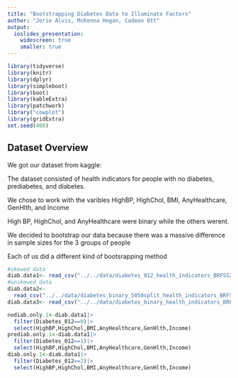 ```yaml
---
title: "Bootstrapping Diabetes Data to Illuminate Factors"
author: "Jorie Alvis, McKenna Hogan, Cadeon Ott"
output:
  ioslides_presentation:
    widescreen: true
    smaller: true
---
```


```r
library(tidyverse)
library(knitr)
library(dplyr)
library(simpleboot)
library(boot) 
library(kableExtra)
library(patchwork)
library("cowplot")
library(gridExtra)
set.seed(400)
```

## Dataset Overview {.columns-2 .smaller}

We got our dataset from kaggle:

The dataset consisted of health indicators for people with no diabetes, prediabetes, and diabetes.

We chose to work with the varibles HighBP, HighChol, BMI, AnyHealthcare, GenHlth, and Income

High BP, HighChol, and AnyHealthcare were binary while the others werent.

We decided to bootstrap our data because there was a massive difference in sample sizes for the 3 groups of people

Each of us did a different kind of bootsrapping method

```r
#skewed data
diab.data1<- read_csv("../../data/diabetes_012_health_indicators_BRFSS2015.csv")
#unskewed data
diab.data2<- 
  read_csv("../../data/diabetes_binary_5050split_health_indicators_BRFSS2015.csv")
diab.data3<- read_csv("../../data/diabetes_binary_health_indicators_BRFSS2015.csv")

nodiab.only.1<-diab.data1|>
  filter(Diabetes_012==0)|>
  select(HighBP,HighChol,BMI,AnyHealthcare,GenHlth,Income)
prediab.only.1<-diab.data1|>
  filter(Diabetes_012==1)|>
  select(HighBP,HighChol,BMI,AnyHealthcare,GenHlth,Income)
diab.only.1<-diab.data1|>
  filter(Diabetes_012==2)|>
  select(HighBP,HighChol,BMI,AnyHealthcare,GenHlth,Income)
```

<div style="float: right">
```r
ggplot(data=diab.data1)+
  geom_bar(aes(x=Diabetes_012), fill="blue")+
  labs(x="indicator",title="Diabetes Data")
```



```r
#skewed data
diab.data1<- read_csv("../../data/diabetes_012_health_indicators_BRFSS2015.csv")
#unskewed data
diab.data2<- 
  read_csv("../../data/diabetes_binary_5050split_health_indicators_BRFSS2015.csv")
diab.data3<- read_csv("../../data/diabetes_binary_health_indicators_BRFSS2015.csv")

nodiab.only.1<-diab.data1|>
  filter(Diabetes_012==0)|>
  select(HighBP,HighChol,BMI,AnyHealthcare,GenHlth,Income)
prediab.only.1<-diab.data1|>
  filter(Diabetes_012==1)|>
  select(HighBP,HighChol,BMI,AnyHealthcare,GenHlth,Income)
diab.only.1<-diab.data1|>
  filter(Diabetes_012==2)|>
  select(HighBP,HighChol,BMI,AnyHealthcare,GenHlth,Income)
```

```r

HighBP0<-nodiab.only.1$HighBP
HighBP1<-prediab.only.1$HighBP
HighBP2<-diab.only.1$HighBP

HighChol0<-nodiab.only.1$HighChol
HighChol1<-prediab.only.1$HighChol
HighChol2<-diab.only.1$HighChol

BMI0<-nodiab.only.1$BMI
BMI1<-prediab.only.1$BMI
BMI2<-diab.only.1$BMI

AnyHealthcare0<-nodiab.only.1$AnyHealthcare
AnyHealthcare1<-prediab.only.1$AnyHealthcare
AnyHealthcare2<-diab.only.1$AnyHealthcare

GenHlth0<-nodiab.only.1$GenHlth
GenHlth1<-prediab.only.1$GenHlth
GenHlth2<-diab.only.1$GenHlth

Income0<-nodiab.only.1$Income
Income1<-prediab.only.1$Income
Income2<-diab.only.1$Income

```

```r
diff.means<-function(data0,data1,data2,R){
  
  
  no_pre<- two.boot(data0, data1, "mean", R = R)
  pre_diab<- two.boot(data1, data2, "mean", R = R)
  diab_no<- two.boot(data2, data0, "mean", R = R)
  
  se.no_pre<-sd(no_pre$t)
  se.pre_diab<-sd(pre_diab$t)
  se.diab_no<-sd(diab_no$t)
  
  bias.no_pre<-rep(NA,R)
  bias.pre_diab<-rep(NA,R)
  bias.diab_no<-rep(NA,R)
  for (i in 1:R){
    bias.no_pre[i]<-no_pre$t[i]-no_pre$t0
    bias.pre_diab[i]<-pre_diab$t[i]-pre_diab$t0
    bias.diab_no[i]<-diab_no$t[i]-diab_no$t0
  }
  bias.no_pre<-mean(bias.no_pre)
  bias.pre_diab<-mean(bias.pre_diab)
  bias.diab_no<-mean(bias.diab_no)
  
  boot.no_pre<-boot.ci(no_pre,type=c("perc","basic"))
  boot.pre_diab<-boot.ci(pre_diab,type=c("perc","basic"))
  boot.diab_no<-boot.ci(diab_no,type=c("perc","basic"))
  
  plot.no_pre<-ggplot() +
    geom_histogram(aes(no_pre$t), fill="darkgoldenrod1") +
    geom_segment(aes(y=25,yend=25,x=boot.no_pre$percent[4],
                     xend=boot.no_pre$percent[5], col="percentile"),size=1.5)+
    geom_segment(aes(y=35,yend=35,x=boot.no_pre$basic[4],
                     xend=boot.no_pre$basic[5],col="basic"),size=1.5)+
    xlab("mean(no diabetes) - mean(prediabetes)")
  
  plot.pre_diab<-ggplot() +
    geom_histogram(aes(pre_diab$t),fill="deepskyblue") +
    geom_segment(aes(y=25,yend=25,x=boot.pre_diab$percent[4],
                     xend=boot.pre_diab$percent[5], col="percentile"),size=1.5)+
    geom_segment(aes(y=35,yend=35,x=boot.pre_diab$basic[4],
                     xend=boot.pre_diab$basic[5],col="basic"),size=1.5)+
    xlab("mean(prediabetes) - mean(diabetes)")
  plot.diab_no<-ggplot() +
    geom_histogram(aes(diab_no$t),fill="coral") +
    geom_segment(aes(y=25,yend=25,x=boot.diab_no$percent[4],
                     xend=boot.diab_no$percent[5], col="percentile"),size=1.5)+
    geom_segment(aes(y=35,yend=35,x=boot.diab_no$basic[4],
                     xend=boot.diab_no$basic[5],col="basic"),size=1.5)+
    xlab("mean(diabetes) - mean(no diabetes)")

  mean.no_pre<-mean(no_pre$t)
  mean.pre_diab<-mean(pre_diab$t)
  mean.diab_no<-mean(diab_no$t)
  return(list(plot.no_pre, boot.no_pre,
              plot.pre_diab, boot.pre_diab,
              plot.diab_no, boot.diab_no,
              mean.no_pre,mean.pre_diab,mean.diab_no))
}

```

```r
HighBP.list<-diff.means(HighBP0,HighBP1,HighBP2,1000)

HighChol.list<-diff.means(HighChol0,HighChol1,HighChol2,1000)

BMI.list<-diff.means(BMI0,BMI1,BMI2,1000)

AnyHealthcare.list<-diff.means(AnyHealthcare0,AnyHealthcare1,AnyHealthcare2,1000)

GenHlth.list<-diff.means(GenHlth0,GenHlth1,GenHlth2,1000)

Income.list<-diff.means(Income0,Income1,Income2,1000)

```


```r
no_pre.row1<-c(HighBP.list[[7]],HighBP.list[[2]][["percent"]][[4]],
              HighBP.list[[2]][["percent"]][[5]],
        HighBP.list[[2]][["basic"]][[4]],HighBP.list[[2]][["basic"]][[5]])
no_pre.row2<-c(HighChol.list[[7]],HighChol.list[[2]][["percent"]][[4]],
        HighChol.list[[2]][["percent"]][[5]],
        HighChol.list[[2]][["basic"]][[4]],HighChol.list[[2]][["basic"]][[5]])
no_pre.row3<-c(BMI.list[[7]],BMI.list[[2]][["percent"]][[4]],BMI.list[[2]][["percent"]][[5]],
        BMI.list[[2]][["basic"]][[4]],BMI.list[[2]][["basic"]][[5]])
no_pre.row4<-c(AnyHealthcare.list[[7]],AnyHealthcare.list[[2]][["percent"]][[4]],
        AnyHealthcare.list[[2]][["percent"]][[5]],
        AnyHealthcare.list[[2]][["basic"]][[4]],AnyHealthcare.list[[2]][["basic"]][[5]])
no_pre.row5<-c(GenHlth.list[[7]],GenHlth.list[[2]][["percent"]][[4]],
        GenHlth.list[[2]][["percent"]][[5]],
        GenHlth.list[[2]][["basic"]][[4]],GenHlth.list[[2]][["basic"]][[5]])
no_pre.row6<-c(Income.list[[7]],Income.list[[2]][["percent"]][[4]],
               Income.list[[2]][["percent"]][[5]],
        Income.list[[2]][["basic"]][[4]],Income.list[[2]][["basic"]][[5]])

no_pre.table<-rbind(no_pre.row1,no_pre.row2,no_pre.row3,no_pre.row4,no_pre.row5,no_pre.row6)
rownames(no_pre.table)<-c("HighBP","HighChol","BMI","AnyHealthcare","GenHlth","Income")
colnames(no_pre.table)<-c("mean","low percentile","high percentile","low basic","high basic")
no_pre.kable<-kable(no_pre.table,caption="no-pre",
                    digits=3,format="html",align="c")|>
  kable_paper("hover", full_width = F)

##

pre_diab.row1<-c(HighBP.list[[8]],HighBP.list[[2]][["percent"]][[4]],
              HighBP.list[[4]][["percent"]][[5]],
        HighBP.list[[2]][["basic"]][[4]],HighBP.list[[2]][["basic"]][[5]])
pre_diab.row2<-c(HighChol.list[[8]],HighChol.list[[4]][["percent"]][[4]],
        HighChol.list[[4]][["percent"]][[5]],
        HighChol.list[[4]][["basic"]][[4]],HighChol.list[[4]][["basic"]][[5]])
pre_diab.row3<-c(BMI.list[[8]],BMI.list[[4]][["percent"]][[4]],BMI.list[[4]][["percent"]][[5]],
        BMI.list[[4]][["basic"]][[4]],BMI.list[[4]][["basic"]][[5]])
pre_diab.row4<-c(AnyHealthcare.list[[8]],AnyHealthcare.list[[4]][["percent"]][[4]],
        AnyHealthcare.list[[4]][["percent"]][[5]],
        AnyHealthcare.list[[4]][["basic"]][[4]],AnyHealthcare.list[[2]][["basic"]][[5]])
pre_diab.row5<-c(GenHlth.list[[8]],GenHlth.list[[2]][["percent"]][[4]],
        GenHlth.list[[4]][["percent"]][[5]],
        GenHlth.list[[4]][["basic"]][[4]],GenHlth.list[[4]][["basic"]][[5]])
pre_diab.row6<-c(Income.list[[8]],Income.list[[4]][["percent"]][[4]],
               Income.list[[4]][["percent"]][[5]],
        Income.list[[4]][["basic"]][[4]],Income.list[[4]][["basic"]][[5]])

pre_diab.table<-rbind(pre_diab.row1,pre_diab.row2,pre_diab.row3,
                      pre_diab.row4,pre_diab.row5,pre_diab.row6)
rownames(pre_diab.table)<-c("HighBP","HighChol","BMI","AnyHealthcare","GenHlth","Income")
colnames(pre_diab.table)<-c("mean","low percentile","high percentile","low basic","high basic")
pre_diab.kable<-kable(pre_diab.table,caption="pre-diab",
                    digits=3,format="html",align="c")|>
  kable_paper("hover", full_width = F)

##

diab_no.row1<-c(HighBP.list[[9]],HighBP.list[[6]][["percent"]][[4]],
              HighBP.list[[6]][["percent"]][[5]],
        HighBP.list[[6]][["basic"]][[4]],HighBP.list[[6]][["basic"]][[5]])
diab_no.row2<-c(HighChol.list[[9]],HighChol.list[[6]][["percent"]][[4]],
        HighChol.list[[6]][["percent"]][[5]],
        HighChol.list[[6]][["basic"]][[4]],HighChol.list[[6]][["basic"]][[5]])
diab_no.row3<-c(BMI.list[[9]],BMI.list[[6]][["percent"]][[4]],BMI.list[[6]][["percent"]][[5]],
        BMI.list[[6]][["basic"]][[4]],BMI.list[[6]][["basic"]][[5]])
diab_no.row4<-c(AnyHealthcare.list[[9]],AnyHealthcare.list[[6]][["percent"]][[4]],
        AnyHealthcare.list[[6]][["percent"]][[5]],
        AnyHealthcare.list[[6]][["basic"]][[4]],AnyHealthcare.list[[6]][["basic"]][[5]])
diab_no.row5<-c(GenHlth.list[[9]],GenHlth.list[[6]][["percent"]][[4]],
        GenHlth.list[[6]][["percent"]][[5]],
        GenHlth.list[[6]][["basic"]][[4]],GenHlth.list[[6]][["basic"]][[5]])
diab_no.row6<-c(Income.list[[9]],Income.list[[6]][["percent"]][[4]],
               Income.list[[2]][["percent"]][[5]],
        Income.list[[6]][["basic"]][[4]],Income.list[[6]][["basic"]][[5]])

diab_no.table<-rbind(diab_no.row1,diab_no.row2,diab_no.row3,diab_no.row4,
                     diab_no.row5,diab_no.row6)
rownames(diab_no.table)<-c("HighBP","HighChol","BMI","AnyHealthcare","GenHlth","Income")
colnames(diab_no.table)<-c("mean","low percentile","high percentile","low basic","high basic")
diab_no.kable<-kable(diab_no.table,caption="diab-no",
                    digits=3,format="html",align="c")|>
  kable_paper("hover", full_width = F)

```


## Percentile and Basic Bootstraps

- I analyzed the variables HighBP, HighChol, BMI, AnyHealthcare, GenHlth, 
and Income for differences in means among no diabetes, prediabetes, and diabetes.

- Overall, I found that there was a significant difference in most of the means. The only
means that i didn't see a difference in were some of the AnyHealthcare CI's 

- There was small difference between the CI's for the percentile and basic bootstraps
which matched my findings for small bias


## Tables for means and CI's no - pre
```r
no_pre.kable
```
## Tables for means and CI's pre - diab
```r
pre_diab.kable
```
## Tables for means and CI's diab - no
```r
diab_no.kable
```

## AnyHealthcare No Diabetes and Prediabetes {.columns-2 .smaller}
<div style="float: left">
```r
AnyHealthcare.list[2]
```

<div style="float: left">
<br>
<br>
<br>
<br>
<br>
<br>
<br>
<br>
<br>
<br>
<br>
<br>
<br>
```r
AnyHealthcare.list[1]
```

## AnyHealthcare Prediabetes and Diabetes {.columns-2 .smaller}
<div style="float: left">
```r
AnyHealthcare.list[4]
```
<div style="float: left">
<br>
<br>
<br>
<br>
<br>
<br>
<br>
<br>
<br>
<br>
<br>
<br>
<br>
```r
AnyHealthcare.list[3]
```


## AnyHealthcare Diabetes and No Diabetes {.columns-2 .smaller}

<div style="float: left">
```r
AnyHealthcare.list[6]
```
<div style="float: left">
<br>
<br>
<br>
<br>
<br>
<br>
<br>
<br>
<br>
<br>
<br>
<br>
<br>
```r
AnyHealthcare.list[5]
```



## Income No Diabetes and Prediabetes {.columns-2 .smaller}

<div style="float: left">
```r
HighBP.list[2]
```

<div style="float: left">
<br>
<br>
<br>
<br>
<br>
<br>
<br>
<br>
<br>
<br>
<br>
<br>
<br>
<br>
```r
HighBP.list[1]
```

## Income Prediabetes and Diabetes {.columns-2 .smaller}
<div style="float: left">
```r
HighBP.list[4]
```
<div style="float: left">
<br>
<br>
<br>
<br>
<br>
<br>
<br>
<br>
<br>
<br>
<br>
<br>
<br>
<br>
```r
HighBP.list[3]
```


## Income Diabetes and No Diabetes {.columns-2 .smaller}

<div style="float: left">
```r
HighBP.list[6]
```
<div style="float: left">
<br>
<br>
<br>
<br>
<br>
<br>
<br>
<br>
<br>
<br>
<br>
<br>
<br>
<br>
```r
HighBP.list[5]
```



```r
# This data has three classes
## No-diabetes: Most observations
## Pre-diabetes: Least observations
## Diabetes: Response of importance
data.main = read_csv("../../data/diabetes_012_health_indicators_BRFSS2015.csv")
data.main = data.main %>% rename("Diabetes"="Diabetes_012")

# Binary Classification
## Same number of observations for no-diabetes and pre-diabetes/diabetes
data.balanced = read_csv("../../data/diabetes_binary_5050split_health_indicators_BRFSS2015.csv")
data.balanced = data.balanced %>% rename("Diabetes"="Diabetes_binary")

# Binary Classification
## More observations of no-diabetes than pre-diabetes/diabetes
data.binary = read_csv("../../data/diabetes_binary_health_indicators_BRFSS2015.csv")
data.binary = data.binary %>% rename("Diabetes"="Diabetes_binary")
```

```r
bootSample = function(data, m, n) {
  ret = list()
  for (i in 1:m) {
    sample.no_d = sample(1:length(data[data$Diabetes == 0,]), size=n, replace=TRUE)
    data.sample.no_d = data[data$Diabetes == 0,][sample.no_d,]
    
    sample.pre_d = sample(1:length(data[data$Diabetes == 1,]), size=n, replace=TRUE)
    data.sample.pre_d = data[data$Diabetes == 1,][sample.pre_d,]
    
    sample.d = sample(1:length(data[data$Diabetes == 2,]), size=n, replace=TRUE)
    data.sample.d = data[data$Diabetes == 2,][sample.d,]
    
    data.sample = rbind(data.sample.no_d, data.sample.pre_d, data.sample.d)
    
    ret[[i]] = data.sample
  }
  
  return(ret)
}

normal_boot = function(data_list, factors) {
  # For each factor of interest
  ret = list()
  for (col_name in factors) {
    # For no, pre, and diabetes
    combo = list()
    for (d in 0:2) {
      data.stats = setNames(data.frame(matrix(ncol = 4, nrow = length(data_list))),
                            c("mean", "sd", "lower", "upper"))
      # For each sample
      for (i in 1:length(data_list)) {
        data.sample = data_list[[i]] %>% filter(Diabetes==d) %>% pull(col_name)
        
        data.mean = mean(data.sample)
        data.sd = sd(data.sample)
        
        delta = pnorm((1-0.95/2))*data.sd
        data.lower = data.mean-delta
        data.upper = data.mean+delta
        
        data.stats[i,] = c(data.mean, data.sd, data.lower, data.upper)
      }
      theta.hat = mean(data.stats$mean)
      theta.se = sd(data.stats$mean)
      
      delta = pnorm((1-0.95/2))*theta.se
      theta.lower = theta.hat-delta
      theta.upper = theta.hat+delta
      
      data.stats[length(data_list)+1,] = c(theta.hat, theta.se, theta.lower, theta.upper)
      
      combo[[d+1]] = data.stats
    }
    ret[[col_name]] = combo
  }
  return(ret)
}

student_t_boot = function(data_list, factors) {
  # For each factor of interest
  ret = list()
  for (col_name in factors) {
    # For no, pre, and diabetes
    combo = list()
    for (d in 0:2) {
      # Theta hat for the whole dataset
      data.theta_hat = mean(data.main %>% filter(Diabetes==d) %>% pull(col_name))
      
      data.stats = setNames(data.frame(matrix(ncol = 5, nrow = length(data_list))),
                            c("mean", "se", "t_stat", "lower", "upper"))
      # For each sample
      for (i in 1:length(data_list)) {
        data.sample = data_list[[i]] %>% filter(Diabetes==d) %>% pull(col_name)
        
        # re-sampled data
        data.resample = data.frame(matrix(ncol=length(data.sample)+1, nrow=length(data_list)))
        for (r in 1:length(data_list)){
          resample = sample(data.sample, size=length(data.sample), replace=TRUE)
          data.resample[r,] = cbind(resample, mean(resample))
        }
        data.mean = mean(data.sample)
        data.se = sd(data.resample[,length(data.sample)+1])
        
        data.t_stat = (data.mean-data.theta_hat)/data.se
        
        data.stats[i,] = c(data.mean, data.se, data.t_stat, NA, NA)
      }
      theta.hat = mean(data.stats$mean)
      theta.se = sd(data.stats$mean)
      
      theta.t_stat = (theta.hat-data.theta_hat)/theta.se
      
      theta.lower = theta.hat-abs(quantile(data.stats$t_stat, probs=c(0.05/2))*theta.se)
      theta.upper = theta.hat+abs(quantile(data.stats$t_stat, probs=c(1-0.05/2))*theta.se)
      
      data.stats[length(data_list)+1,] = c(theta.hat, theta.se, theta.t_stat,
                                           theta.lower, theta.upper)
      
      combo[[d+1]] = data.stats
    }
    ret[[col_name]] = combo
  }
  return(ret)
}
```

```r
# The "m"s we are testing
m_list = c(10,30,50,100,250)
# The "n"s we are testing
n_list = c(10,25,75,125,250)
# Factors of interest
factors_list = c("Income", "BMI", "GenHlth", "HighBP", "AnyHealthcare")

ALL_DATA_norm = list(list(), list(), list(), list(), list())
ALL_DATA_stud = list(list(), list(), list(), list(), list())
for (i in 1:5) {
  m = m_list[i]
  for (j in 1:5) {
    n = n_list[j]
    
    boot_data = bootSample(data.main, m, n)
    ALL_DATA_norm[[i]][[j]] = normal_boot(boot_data, factors_list)
    ALL_DATA_stud[[i]][[j]] = student_t_boot(boot_data, factors_list)
  }
}
```

## Standard Normal Bootstrap CI

 - We used a Standard Normal Bootstrap for each classification, (No Diabetes, Pre-Diabetes, and Diabetes), and pulled out our factors of interest, (Income, BMI, GenHlth, HighBP, and AnyHealthcare).

 - We also used different values of sample size, `n`, and number of samples, `m`, to showcase the power of bootstrapping with Normal distributions

## Pairs of `m` and `n` values
Tables of standard error of our estimators

```r
pos_list = c("float_left", "float_left", "left")
title_list = c("No Diabetes", "Pre-Diabetes", "Diabetes")

TABLES_norm = list()
TABLES_stud = list()
for (factor.name in factors_list) {
  for (d in 1:3) {
    MEANS_norm = matrix(nrow=5,ncol=5)
    MEANS_stud = matrix(nrow=5,ncol=5)
    SE_norm = matrix(nrow=5,ncol=5)
    SE_stud = matrix(nrow=5,ncol=5)
    for (i in 1:5) {
      for (j in 1:5) {
        MEANS_norm[i,j] = tail(ALL_DATA_norm[[i]][[j]][[factor.name]][[d]]$mean,1)
        MEANS_stud[i,j] = tail(ALL_DATA_stud[[i]][[j]][[factor.name]][[d]]$mean,1)
        SE_norm[i,j] = tail(ALL_DATA_norm[[i]][[j]][[factor.name]][[d]]$sd,1)
        SE_stud[i,j] = tail(ALL_DATA_stud[[i]][[j]][[factor.name]][[d]]$se,1)
      }
    }
    t_title = paste(factor.name, title_list[d], sep=" and ")
    
    # Tables for standard normal
    ############################
    rownames(SE_norm) = paste("m=",m_list,sep="")
    colnames(SE_norm) = paste("n=",n_list,sep="")
    
    means_norm_table = kable(SE_norm, caption=t_title, digits=3, format = "html") %>%
      kable_styling(full_width=F, position=pos_list[d], font_size=8) %>%
      row_spec(0, bold=T, font_size=14) %>% row_spec(0:5, align="c") %>%
      column_spec(1, bold = TRUE, border_right = TRUE, width = "3.5em") %>%
      column_spec(2:6, width = "1em") %>% row_spec(c(1,3,5), color="white", background="grey")
    
    TABLES_norm[[factor.name]][[d]] = means_norm_table
    
    # Tables for student t normal
    ############################
    rownames(SE_stud) = paste("m=",m_list,sep="")
    colnames(SE_stud) = paste("n=",n_list,sep="")
    
    means_stud_table = kable(SE_stud, caption=t_title, digits=3, format = "html") %>%
      kable_styling(full_width=F, position=pos_list[d], font_size=8) %>%
      row_spec(0, bold=T, font_size=14) %>% row_spec(0:5, align="c") %>%
      column_spec(1, bold = TRUE, border_right = TRUE, width = "3.5em") %>%
      column_spec(2:6, width = "1em") %>% row_spec(c(1,3,5), color="white", background="grey")
    
    TABLES_stud[[factor.name]][[d]] = means_stud_table
  }
}
TABLES_norm[["Income"]][[1]]
TABLES_norm[["Income"]][[2]]
TABLES_norm[["Income"]][[3]]

TABLES_norm[["HighBP"]][[1]]
TABLES_norm[["HighBP"]][[2]]
TABLES_norm[["HighBP"]][[3]]

TABLES_norm[["AnyHealthcare"]][[1]]
TABLES_norm[["AnyHealthcare"]][[2]]
TABLES_norm[["AnyHealthcare"]][[3]]
```

## Bootstrap t CI

 - We used Student-t Bootstraping for each classification, (No Diabetes, Pre-Diabetes, and Diabetes), and pulled out our factors of interest, (Income, BMI, GenHlth, HighBP, and AnyHealthcare).

 - We also used different values of sample size, `n`, and number of samples, `m`, to showcase the difference of double bootstrapping with Student-t distributions
 
 - We wanted to show that larger and more samples decreased our standard error of our estimator

```r
BOOT.norm = ALL_DATA_norm[[5]][[5]]
BOOT.stud = ALL_DATA_stud[[5]][[5]]
```

## Pairs of `m` and `n` values
Tables of standard error of our estimators

```r
TABLES_stud[["Income"]][[1]]
TABLES_stud[["Income"]][[2]]
TABLES_stud[["Income"]][[3]]

TABLES_stud[["HighBP"]][[1]]
TABLES_stud[["HighBP"]][[2]]
TABLES_stud[["HighBP"]][[3]]

TABLES_stud[["AnyHealthcare"]][[1]]
TABLES_stud[["AnyHealthcare"]][[2]]
TABLES_stud[["AnyHealthcare"]][[3]]
```

## Income

```r
### Tables for m=250, n=250 ###
# Normal CI table
norm_income_table = rbind("No Diabetes"=tail(BOOT.norm$Income[[1]],1)[,-2],
                          "Pre-Diabetes"=tail(BOOT.norm$Income[[2]],1)[,-2],
                          "Diabetes"=tail(BOOT.norm$Income[[3]],1)[,-2])

norm_income_kable = kable(norm_income_table, caption="Normal CI on Income",
                          digits=3, format = "html") %>%
      kable_styling("striped", full_width=F, position="float_left", font_size=10) %>%
      row_spec(0, bold = TRUE, font_size=14, align="c") %>% row_spec(0:3, align="c") %>%
      column_spec(1, bold = TRUE, border_right = TRUE, width = "7em")

# Student t table
stud_income_table = rbind("No Diabetes"=tail(BOOT.stud$Income[[1]],1)[,-c(2,3)],
                          "Pre-Diabetes"=tail(BOOT.stud$Income[[2]],1)[,-c(2,3)],
                          "Diabetes"=tail(BOOT.stud$Income[[3]],1)[,-c(2,3)])

stud_income_kable = kable(stud_income_table, caption="Student-t CI on Income",
                          digits=3, format = "html") %>%
      kable_styling("striped", full_width=F, position="float_left", font_size=10) %>%
      row_spec(0, bold = TRUE, font_size=14, align="c") %>% row_spec(0:3, align="c") %>%
      column_spec(1, bold = TRUE, border_right = TRUE, width = "7em")

norm_income_kable
stud_income_kable
```

```r
income.norm = rbind(cbind("Diabetes"=rep(0,251),"Income"=BOOT.norm[["Income"]][[1]]$mean),
                    cbind("Diabetes"=rep(1,251),"Income"=BOOT.norm[["Income"]][[2]]$mean),
                    cbind("Diabetes"=rep(2,251),"Income"=BOOT.norm[["Income"]][[3]]$mean))
income.norm = as.data.frame(income.norm)
income.norm$Diabetes = as.factor(income.norm$Diabetes)

income_norm_plot = ggplot() +
  geom_histogram(aes(x=income.norm$Income, y=..count../sum(..count..)*100,
                     fill=income.norm$Diabetes), position="identity", bins=35) +
  geom_segment(aes(x=norm_income_table$lower, xend=norm_income_table$upper,
                   y=seq(0.5, 4, length.out=3), yend=seq(0.5, 4, length.out=3)),
               color=c("red", "green","blue"), fill="black", size=1) +
  labs(title="Normal CI on Income", x="Income", y="Frequency", fill="Diabetes")

#########################
income.stud = rbind(cbind("Diabetes"=rep(0,251),"Income"=BOOT.stud[["Income"]][[1]]$mean),
                    cbind("Diabetes"=rep(1,251),"Income"=BOOT.stud[["Income"]][[2]]$mean),
                    cbind("Diabetes"=rep(2,251),"Income"=BOOT.stud[["Income"]][[3]]$mean))
income.stud = as.data.frame(income.stud)
income.stud$Diabetes = as.factor(income.stud$Diabetes)

income_stud_plot = ggplot() +
  geom_histogram(aes(x=income.stud$Income, y=..count../sum(..count..)*100,
                     fill=income.stud$Diabetes), position="identity", bins=35) +
  geom_segment(aes(x=stud_income_table$lower, xend=stud_income_table$upper,
                   y=seq(1,6, length.out=3), yend=seq(1,6, length.out=3)),
               color=c("red", "green","blue"), fill="black", size=1) +
  labs(title="Student t CI on Income", x="Income", y="Frequency", fill="Diabetes")

income_norm_plot + income_stud_plot + plot_layout(ncol = 2, guides = "collect")
```

## BMI

```r
### Tables for m=250, n=250 ###
# Normal CI table
norm_BMI_table = rbind("No Diabetes"=tail(BOOT.norm$BMI[[1]],1)[,-2],
                          "Pre-Diabetes"=tail(BOOT.norm$BMI[[2]],1)[,-2],
                          "Diabetes"=tail(BOOT.norm$BMI[[3]],1)[,-2])

norm_BMI_kable = kable(norm_BMI_table, caption="Normal CI on BMI",
                          digits=3, format = "html") %>%
      kable_styling("striped", full_width=F, position="float_left", font_size=10) %>%
      row_spec(0, bold = TRUE, font_size=14, align="c") %>% row_spec(0:3, align="c") %>%
      column_spec(1, bold = TRUE, border_right = TRUE, width = "7em")

# Student t table
stud_BMI_table = rbind("No Diabetes"=tail(BOOT.stud$BMI[[1]],1)[,-c(2,3)],
                          "Pre-Diabetes"=tail(BOOT.stud$BMI[[2]],1)[,-c(2,3)],
                          "Diabetes"=tail(BOOT.stud$BMI[[3]],1)[,-c(2,3)])

stud_BMI_kable = kable(stud_BMI_table, caption="Student-t CI on BMI",
                          digits=3, format = "html") %>%
      kable_styling("striped", full_width=F, position="float_left", font_size=10) %>%
      row_spec(0, bold = TRUE, font_size=14, align="c") %>% row_spec(0:3, align="c") %>%
      column_spec(1, bold = TRUE, border_right = TRUE, width = "7em")

norm_BMI_kable
stud_BMI_kable
```

```r
BMI.norm = rbind(cbind("Diabetes"=rep(0,251),"BMI"=BOOT.norm[["BMI"]][[1]]$mean),
                    cbind("Diabetes"=rep(1,251),"BMI"=BOOT.norm[["BMI"]][[2]]$mean),
                    cbind("Diabetes"=rep(2,251),"BMI"=BOOT.norm[["BMI"]][[3]]$mean))
BMI.norm = as.data.frame(BMI.norm)
BMI.norm$Diabetes = as.factor(BMI.norm$Diabetes)

BMI_norm_plot = ggplot() +
  geom_histogram(aes(x=BMI.norm$BMI, y=..count../sum(..count..)*100,
                     fill=BMI.norm$Diabetes), position="identity",bins=35) +
  geom_segment(aes(x=norm_BMI_table$lower, xend=norm_BMI_table$upper,
                   y=seq(1, 7, length.out=3), yend=seq(1, 7, length.out=3)),
               color=c("red", "green","blue"), fill="black", size=1) +
  labs(title="Normal CI on BMI", x="BMI", y="Frequency", fill="Diabetes")

#########################
BMI.stud = rbind(cbind("Diabetes"=rep(0,251),"BMI"=BOOT.stud[["BMI"]][[1]]$mean),
                    cbind("Diabetes"=rep(1,251),"BMI"=BOOT.stud[["BMI"]][[2]]$mean),
                    cbind("Diabetes"=rep(2,251),"BMI"=BOOT.stud[["BMI"]][[3]]$mean))
BMI.stud = as.data.frame(BMI.stud)
BMI.stud$Diabetes = as.factor(BMI.stud$Diabetes)

BMI_stud_plot = ggplot() +
  geom_histogram(aes(x=BMI.stud$BMI, y=..count../sum(..count..)*100,
                     fill=BMI.stud$Diabetes), position="identity", bins=35) +
  geom_segment(aes(x=stud_BMI_table$lower, xend=stud_BMI_table$upper,
                   y=seq(1, 10, length.out=3), yend=seq(1, 10, length.out=3)),
               color=c("red", "green","blue"), fill="black", size=1) +
  labs(title="Student t CI on BMI", x="BMI", y="Frequency", fill="Diabetes")

BMI_norm_plot + BMI_stud_plot + plot_layout(ncol = 2, guides = "collect")
```

## GenHlth

```r
### Tables for m=250, n=250 ###
# Normal CI table
norm_GenHlth_table = rbind("No Diabetes"=tail(BOOT.norm$GenHlth[[1]],1)[,-2],
                          "Pre-Diabetes"=tail(BOOT.norm$GenHlth[[2]],1)[,-2],
                          "Diabetes"=tail(BOOT.norm$GenHlth[[3]],1)[,-2])

norm_GenHlth_kable = kable(norm_GenHlth_table, caption="Normal CI on GenHlth",
                          digits=3, format = "html") %>%
      kable_styling("striped", full_width=F, position="float_left", font_size=10) %>%
      row_spec(0, bold = TRUE, font_size=14, align="c") %>% row_spec(0:3, align="c") %>%
      column_spec(1, bold = TRUE, border_right = TRUE, width = "7em")

# Student t table
stud_GenHlth_table = rbind("No Diabetes"=tail(BOOT.stud$GenHlth[[1]],1)[,-c(2,3)],
                          "Pre-Diabetes"=tail(BOOT.stud$GenHlth[[2]],1)[,-c(2,3)],
                          "Diabetes"=tail(BOOT.stud$GenHlth[[3]],1)[,-c(2,3)])

stud_GenHlth_kable = kable(stud_GenHlth_table, caption="Student-t CI on GenHlth",
                          digits=3, format = "html") %>%
      kable_styling("striped", full_width=F, position="float_left", font_size=10) %>%
      row_spec(0, bold = TRUE, font_size=14, align="c") %>% row_spec(0:3, align="c") %>%
      column_spec(1, bold = TRUE, border_right = TRUE, width = "7em")

norm_GenHlth_kable
stud_GenHlth_kable
```

```r
GenHlth.norm = rbind(cbind("Diabetes"=rep(0,251),"GenHlth"=BOOT.norm[["GenHlth"]][[1]]$mean),
                    cbind("Diabetes"=rep(1,251),"GenHlth"=BOOT.norm[["GenHlth"]][[2]]$mean),
                    cbind("Diabetes"=rep(2,251),"GenHlth"=BOOT.norm[["GenHlth"]][[3]]$mean))
GenHlth.norm = as.data.frame(GenHlth.norm)
GenHlth.norm$Diabetes = as.factor(GenHlth.norm$Diabetes)

GenHlth_norm_plot = ggplot() +
  geom_histogram(aes(x=GenHlth.norm$GenHlth, y=..count../sum(..count..)*100,
                     fill=GenHlth.norm$Diabetes), position="identity", bins=35) +
  geom_segment(aes(x=norm_GenHlth_table$lower, xend=norm_GenHlth_table$upper,
                   y=seq(1, 6, length.out=3), yend=seq(1, 6, length.out=3)),
               color=c("red", "green","blue"), fill="black", size=1) +
  labs(title="Normal CI on GenHlth", x="GenHlth", y="Frequency", fill="Diabetes")

#########################
GenHlth.stud = rbind(cbind("Diabetes"=rep(0,251),"GenHlth"=BOOT.stud[["GenHlth"]][[1]]$mean),
                    cbind("Diabetes"=rep(1,251),"GenHlth"=BOOT.stud[["GenHlth"]][[2]]$mean),
                    cbind("Diabetes"=rep(2,251),"GenHlth"=BOOT.stud[["GenHlth"]][[3]]$mean))
GenHlth.stud = as.data.frame(GenHlth.stud)
GenHlth.stud$Diabetes = as.factor(GenHlth.stud$Diabetes)

GenHlth_stud_plot = ggplot() +
  geom_histogram(aes(x=GenHlth.stud$GenHlth, y=..count../sum(..count..)*100,
                     fill=GenHlth.stud$Diabetes), position="identity", bins=35) +
  geom_segment(aes(x=stud_GenHlth_table$lower, xend=stud_GenHlth_table$upper,
                   y=seq(1, 6, length.out=3), yend=seq(1, 6, length.out=3)),
               color=c("red", "green","blue"), fill="black", size=1) +
  labs(title="Student t CI on GenHlth", x="GenHlth", y="Frequency", fill="Diabetes")

GenHlth_norm_plot + GenHlth_stud_plot + plot_layout(ncol = 2, guides = "collect")
```

## HighBP

```r
### Tables for m=250, n=250 ###
# Normal CI table
norm_HighBP_table = rbind("No Diabetes"=tail(BOOT.norm$HighBP[[1]],1)[,-2],
                          "Pre-Diabetes"=tail(BOOT.norm$HighBP[[2]],1)[,-2],
                          "Diabetes"=tail(BOOT.norm$HighBP[[3]],1)[,-2])

norm_HighBP_kable = kable(norm_HighBP_table, caption="Normal CI on HighBP",
                          digits=3, format = "html") %>%
      kable_styling("striped", full_width=F, position="float_left", font_size=10) %>%
      row_spec(0, bold = TRUE, font_size=14, align="c") %>% row_spec(0:3, align="c") %>%
      column_spec(1, bold = TRUE, border_right = TRUE, width = "7em")

# Student t table
stud_HighBP_table = rbind("No Diabetes"=tail(BOOT.stud$HighBP[[1]],1)[,-c(2,3)],
                          "Pre-Diabetes"=tail(BOOT.stud$HighBP[[2]],1)[,-c(2,3)],
                          "Diabetes"=tail(BOOT.stud$HighBP[[3]],1)[,-c(2,3)])

stud_HighBP_kable = kable(stud_HighBP_table, caption="Student-t CI on HighBP",
                          digits=3, format = "html") %>%
      kable_styling("striped", full_width=F, position="float_left", font_size=10) %>%
      row_spec(0, bold = TRUE, font_size=14, align="c") %>% row_spec(0:3, align="c") %>%
      column_spec(1, bold = TRUE, border_right = TRUE, width = "7em")

norm_HighBP_kable
stud_HighBP_kable
```

```r
HighBP.norm = rbind(cbind("Diabetes"=rep(0,251),"HighBP"=BOOT.norm[["HighBP"]][[1]]$mean),
                    cbind("Diabetes"=rep(1,251),"HighBP"=BOOT.norm[["HighBP"]][[2]]$mean),
                    cbind("Diabetes"=rep(2,251),"HighBP"=BOOT.norm[["HighBP"]][[3]]$mean))
HighBP.norm = as.data.frame(HighBP.norm)
HighBP.norm$Diabetes = as.factor(HighBP.norm$Diabetes)

HighBP_norm_plot = ggplot() +
  geom_histogram(aes(x=HighBP.norm$HighBP, y=..count../sum(..count..)*100,
                     fill=HighBP.norm$Diabetes), position="identity", bins=35) +
  geom_segment(aes(x=norm_HighBP_table$lower, xend=norm_HighBP_table$upper,
                   y=seq(1, 8, length.out=3), yend=seq(1, 8, length.out=3)),
               color=c("red", "green","blue"), fill="black", size=1) +
  labs(title="Normal CI on HighBP", fill="Diabetes",
       x="HighBP", y="Frequency")

#########################
HighBP.stud = rbind(cbind("Diabetes"=rep(0,251),"HighBP"=BOOT.stud[["HighBP"]][[1]]$mean),
                    cbind("Diabetes"=rep(1,251),"HighBP"=BOOT.stud[["HighBP"]][[2]]$mean),
                    cbind("Diabetes"=rep(2,251),"HighBP"=BOOT.stud[["HighBP"]][[3]]$mean))
HighBP.stud = as.data.frame(HighBP.stud)
HighBP.stud$Diabetes = as.factor(HighBP.stud$Diabetes)

HighBP_stud_plot = ggplot() +
  geom_histogram(aes(x=HighBP.stud$HighBP, y=..count../sum(..count..)*100,
                     fill=HighBP.stud$Diabetes), position="identity", bins=35) +
  geom_segment(aes(x=stud_HighBP_table$lower, xend=stud_HighBP_table$upper,
                   y=seq(1, 8, length.out=3), yend=seq(1, 8, length.out=3)),
               color=c("red", "green","blue"), fill="black", size=1) +
  labs(title="Student-t CI on HighBP", fill="Diabetes",
       x="HighBP", y="Frequency")

HighBP_norm_plot + HighBP_stud_plot + plot_layout(ncol = 2, guides = "collect")
```

## AnyHealthcare

```r
### Tables for m=250, n=250 ###
# Normal CI table
norm_AnyHealthcare_table = rbind("No Diabetes"=tail(BOOT.norm$AnyHealthcare[[1]],1)[,-2],
                          "Pre-Diabetes"=tail(BOOT.norm$AnyHealthcare[[2]],1)[,-2],
                          "Diabetes"=tail(BOOT.norm$AnyHealthcare[[3]],1)[,-2])

norm_AnyHealthcare_kable = kable(norm_AnyHealthcare_table,
                                 caption="Normal CI on AnyHealthcare",
                                 digits=3, format = "html") %>%
      kable_styling("striped", full_width=F, position="float_left", font_size=10) %>%
      row_spec(0, bold = TRUE, font_size=14, align="c") %>% row_spec(0:3, align="c") %>%
      column_spec(1, bold = TRUE, border_right = TRUE, width = "7em")

# Student t table
stud_AnyHealthcare_table = rbind("No Diabetes"=tail(BOOT.stud$AnyHealthcare[[1]],1)[,-c(2,3)],
                          "Pre-Diabetes"=tail(BOOT.stud$AnyHealthcare[[2]],1)[,-c(2,3)],
                          "Diabetes"=tail(BOOT.stud$AnyHealthcare[[3]],1)[,-c(2,3)])

stud_AnyHealthcare_kable = kable(stud_AnyHealthcare_table,
                                 caption="Student-t CI on AnyHealthcare",
                                 digits=3, format = "html") %>%
      kable_styling("striped", full_width=F, position="float_left", font_size=10) %>%
      row_spec(0, bold = TRUE, font_size=14, align="c") %>% row_spec(0:3, align="c") %>%
      column_spec(1, bold = TRUE, border_right = TRUE, width = "7em")

norm_AnyHealthcare_kable
stud_AnyHealthcare_kable
```

```r
AnyHealthcare.norm = rbind(cbind("Diabetes"=rep(0,251),
                                 "AnyHealthcare"=BOOT.norm[["AnyHealthcare"]][[1]]$mean),
                    cbind("Diabetes"=rep(1,251),
                          "AnyHealthcare"=BOOT.norm[["AnyHealthcare"]][[2]]$mean),
                    cbind("Diabetes"=rep(2,251),
                          "AnyHealthcare"=BOOT.norm[["AnyHealthcare"]][[3]]$mean))
AnyHealthcare.norm = as.data.frame(AnyHealthcare.norm)
AnyHealthcare.norm$Diabetes = as.factor(AnyHealthcare.norm$Diabetes)

AnyHealthcare_norm_plot = ggplot() +
  geom_histogram(aes(x=AnyHealthcare.norm$AnyHealthcare, y=..count../sum(..count..)*100,
                     fill=AnyHealthcare.norm$Diabetes), position="identity", bins=35) +
  geom_segment(aes(x=norm_AnyHealthcare_table$lower, xend=norm_AnyHealthcare_table$upper,
                   y=seq(1, 15, length.out=3), yend=seq(1, 15, length.out=3)),
               color=c("red", "green","blue"), fill="black", size=1) +
  labs(title="Normal CI on AnyHealthcare", fill="Diabetes",
       x="AnyHealthcare", y="Frequency")

#########################
AnyHealthcare.stud = rbind(cbind("Diabetes"=rep(0,251),
                                 "AnyHealthcare"=BOOT.stud[["AnyHealthcare"]][[1]]$mean),
                           cbind("Diabetes"=rep(1,251),
                                 "AnyHealthcare"=BOOT.stud[["AnyHealthcare"]][[2]]$mean),
                           cbind("Diabetes"=rep(2,251),
                                 "AnyHealthcare"=BOOT.stud[["AnyHealthcare"]][[3]]$mean))
AnyHealthcare.stud = as.data.frame(AnyHealthcare.stud)
AnyHealthcare.stud$Diabetes = as.factor(AnyHealthcare.stud$Diabetes)

AnyHealthcare_stud_plot = ggplot() +
  geom_histogram(aes(x=AnyHealthcare.stud$AnyHealthcare, y=..count../sum(..count..)*100,
                     fill=AnyHealthcare.stud$Diabetes),
                 position="identity", bins=35) +
  geom_segment(aes(x=stud_AnyHealthcare_table$lower, xend=stud_AnyHealthcare_table$upper,
                   y=seq(1, 15, length.out=3), yend=seq(1, 15, length.out=3)),
               color=c("red", "green","blue"), fill="black", size=1) +
  labs(title="Student-t CI on AnyHealthcare", fill="Diabetes",
       x="AnyHealthcare", y="Frequency")

AnyHealthcare_norm_plot + AnyHealthcare_stud_plot + plot_layout(ncol = 2, guides = "collect")
```


```r
set.seed(26)
f1 <- function(data, m,n){

  bootstrap_data <- list()
  for(i in 1:m){
    temp_sample_ind <- sample(1:length(data), n,replace=TRUE)
    bootstrap_data[[i]] <- data[temp_sample_ind]
  }
  return(bootstrap_data)
}

b_means <- function(data,m){
  
  bootstrap_means <- rep(0,m)
  for(row in 1:m){
    row_vector <- data[[row]]
    bootstrap_means[row] <- mean(row_vector)
  }
  return(bootstrap_means)
}
b_sds <- function(data,m){
  
  bootstrap_sds <- rep(0,m)
  for(row in 1:m){
    row_vector <- data[[row]]
    bootstrap_sds[row] <- sd(row_vector)
  }
  return(bootstrap_sds)
}

a_est <- function(data,theta_hat){
  n <- length(data)
  I <- rep(NA, n)
for(i in 1:n){
   #Remove ith data point
   xnew <- data[-i]
   #Estimate theta
   theta_jack <- mean(xnew)
   I[i] <- (n-1)*(theta_hat - theta_jack)
}
#Estimate a
  a_hat <- (sum(I^3)/sum(I^2)^1.5)/6
  return(a_hat)
}


bca_CI <- function(theta_boot,theta_hat,m){

  alpha <- 0.05
  u <- c(alpha/2, 1-alpha/2) 
  z0 <- qnorm(mean(theta_boot <= theta_hat))
  zu <- qnorm(u)
  a <- 0
  #because the sample size of our data set is so large, the computation
  #is too intensive for rstudio to conduct. With such a large data set a should
  #be close to zero anyways, so I elected to choose zero. 
  
  u_adjusted <- pnorm(z0 + (z0+zu)/(1-a*(z0+zu)))
  #u_adjusted <- pnorm(z0 + (z0+zu)/(1-a_approx*(z0+zu))) 
  conf_int <- quantile(theta_boot,u_adjusted)
  return(conf_int)
  
}

bca_compile <- function(data0,data1,data2,theta_hat1,theta_hat2,theta_hat3,m,n){
  data.stats = setNames(data.frame(matrix(ncol = 12, nrow = length(m)*length(n))),
                 c("mean1", "sd1","ci_1_lower","ci_1_upper","mean2", "sd2","ci_2_lower","ci_2_upper","mean3", "sd3","ci_3_lower","ci_3_upper"))
  row.names(data.stats) <- c("m5,n10","m5,n25","m5,n75","m5,n125","m5,n250","m10,n10","m10,n25","m10,n75","m10,n125","m10,n250","m15,n10","m15,n25","m15,n75","m15,n125","m15,n250","m30,n10","m30,n25","m30,n75","m30,n125","m30,n250","m50,n10","m50,n25","m50,n75","m50,n125","m50,n250")
  counter=1
  bca_CI_means <- data.frame(matrix(ncol=3,nrow=m[5]))
  for(r in 1:length(m)){
    for(c in 1:length(n)){
      b0 <- f1(data0,m[r],n[c])
      b0_mean <- b_means(b0,m[r])
      b0_se <- b_sds(b0,m[r])
  
      b1 <- f1(data1,m[r],n[c])
      b1_mean <- b_means(b1,m[r])
      b1_se <- b_sds(b1,m[r])
      
      b2<- f1(data2,m[r],n[c])
      b2_mean <- b_means(b2,m[r])
      b2_se <- b_sds(b2,m[r])
  
      # b_mean_diff <- rep(NA,m[r])
      # b_se_diff <- rep(NA,m[r])
      # for(i in 1:m[r]){
      #   b_mean_diff[i] <- b0_mean[i]-b1_mean[i]
      #   b_se_diff[i] <- b0_se[i]-b1_se[i]
      # }
      # b_theta_hat_diff <- theta_hat1-theta_hat2
      # 
      # 
      # 
      # b_ci_diff <- bca_CI(b_mean_diff,b_theta_hat_diff,m[r])
      b0_ci <- bca_CI(b0_mean,theta_hat1,m[r])
      b1_ci <- bca_CI(b1_mean,theta_hat2,m[r])
      b2_ci <- bca_CI(b2_mean,theta_hat3,m[r])
      
      data.stats[counter,] <- c(mean(b0_mean),mean(b0_se),b0_ci[1],b0_ci[2],mean(b1_mean),mean(b1_se),b1_ci[1],b1_ci[2],mean(b2_mean),mean(b2_se),b2_ci[1],b2_ci[2])
      counter <- counter + 1
      if(m[r] == 50 & n[c] == 250){
        bca_CI_means[,1] <- b0_mean
        bca_CI_means[,2] <- b1_mean
        bca_CI_means[,3] <- b2_mean
        
      }
    }
  }
  
  
  return(list(data.stats,bca_CI_means))
  
}
```




```r
diab.data1<- read_csv("../../data/diabetes_012_health_indicators_BRFSS2015.csv")
nodib <- diab.data1 |> 
  filter(Diabetes_012==0)|>
  select(HighBP, HighChol, BMI, AnyHealthcare, GenHlth, Income)

predib <- diab.data1 |>
  filter(Diabetes_012==1)|>
  select(HighBP, HighChol, BMI, AnyHealthcare, GenHlth, Income)

dib <- diab.data1 |>
  filter(Diabetes_012==2)|>
  select(HighBP, HighChol, BMI, AnyHealthcare, GenHlth, Income)

m_vec <- c(5,10,15,30,50)
n_vec <- c(10,25,75,125,250)

# highBP <- c(nodib$HighBP,predib$HighBP,dib$HighBP)
# highBPlabel <- c(rep("no_diab",length(nodib$HighBP)),rep("pre_diab",length(predib$HighBP)),rep("diab",length(dib$HighBP)))
# hBP_frame <- data.frame(highBP, group = highBPlabel)
# 
# highChol <- c(nodib$HighChol,predib$HighChol,dib$HighChol)
# highChollabel <- c(rep("no_diab",length(nodib$HighChol)),rep("pre_diab",length(predib$HighChol)),rep("diab",length(dib$HighChol)))
# hChol_frame <- data.frame(highChol, group = highChollabel)
# 
# BMI <- c(nodib$BMI,predib$BMI,dib$BMI)
# BMIlabel <- c(rep("no_diab",length(nodib$BMI)),rep("pre_diab",length(predib$BMI)),rep("diab",length(dib$BMI)))
# BMI_frame <- data.frame(highBP, group = highBPlabel)
# 
# AnyHealthcare <- c(nodib$AnyHealthcare,predib$AnyHealthcare,dib$AnyHealthcare)
# AnyHealthcarelabel <- c(rep("no_diab",length(nodib$AnyHealthcare)),rep("pre_diab",length(predib$AnyHealthcare)),rep("diab",length(dib$AnyHealthcare)))
# AnyHealthcare_frame <- data.frame(AnyHealthcare, group = AnyHealthcarelabel)
# 
# GenHlth <- c(nodib$GenHlth,predib$GenHlth,dib$GenHlth)
# GenHlthlabel <- c(rep("no_diab",length(nodib$GenHlth)),rep("pre_diab",length(predib$GenHlth)),rep("diab",length(dib$GenHlth)))
# GenHlth_frame <- data.frame(GenHlth, group = GenHlthlabel)
# 
# Income <- c(nodib$Income,predib$Income,dib$Income)
# Incomelabel <- c(rep("no_diab",length(nodib$Income)),rep("pre_diab",length(predib$Income)),rep("diab",length(dib$Income)))
# Income_frame <- data.frame(Income, group = Incomelabel)
nodibindic <- rep("No Diabetes",50)
predibindic <- rep("Pre Diabetes",50)
dibindic <- rep("Diabetes",50)
indic <- c(nodibindic,predibindic,dibindic)



a <- bca_compile(nodib$HighBP,predib$HighBP,dib$HighBP,mean(nodib$HighBP),mean(predib$HighBP),mean(dib$HighBP),m_vec,n_vec)
a1 <- a[[1]]
a2 <- a[[2]]
highBP <- c(a2[,1],a2[,2],a2[,3])
#a3 <- cbind(a3,indic)
a3 <- data.frame(highBP,group=indic)

b <- bca_compile(nodib$HighChol,predib$HighChol,dib$HighChol,mean(nodib$HighChol),mean(predib$HighChol),mean(dib$HighChol),m_vec,n_vec)
b1 <- b[[1]]
b2 <- b[[2]]
highChol <- c(b2[,1],b2[,2],b2[,3])
b3 <- data.frame(highChol,group = indic)

c <- bca_compile(nodib$BMI,predib$BMI,dib$BMI,mean(nodib$BMI),mean(predib$BMI),mean(dib$BMI),m_vec,n_vec)
c1 <- c[[1]]
c2 <- c[[2]]
BMI <- c(c2[,1],c2[,2],c2[,3])
c3 <- data.frame(BMI,group=indic)

d <- bca_compile(nodib$AnyHealthcare,predib$AnyHealthcare,dib$AnyHealthcare,mean(nodib$AnyHealthcare),mean(predib$AnyHealthcare),mean(dib$AnyHealthcare),m_vec,n_vec)
d1 <- d[[1]]
d2 <- d[[2]]
AnyHealthcare <- c(d2[,1],d2[,2],d2[,3])
d3 <- data.frame(AnyHealthcare,group=indic)

e <- bca_compile(nodib$GenHlth,predib$GenHlth,dib$GenHlth,mean(nodib$GenHlth),mean(predib$GenHlth),mean(dib$GenHlth),m_vec,n_vec)
e1 <- e[[1]]
e2 <- e[[2]]
GenHlth <- c(e2[,1],e2[,2],e2[,3])
e3 <- data.frame(GenHlth,group=indic)

f <- bca_compile(nodib$Income,predib$Income,dib$Income,mean(nodib$Income),mean(predib$Income),mean(dib$Income),m_vec,n_vec)
f1 <- f[[1]]
f2 <- f[[2]]
Income <- c(f2[,1],f2[,2],f2[,3])
f3 <- data.frame(Income,group=indic)

#for m=50, n=250
#x02[3,25] is the lower bound of first CI
#x02[4,25] is the upper bound of first CI
#x02[7,25] is the lower bound of first CI
#x02[8,25] is the upper bound of first CI


make_table <- function(data){
  t = setNames(data.frame(matrix(ncol = 4, nrow = 3)), c("Mean", "SD","CI_Low","CI_High"))
  row.names(t) <- c("No Diabetes","Pre Diabetes","Diabetes")
  t[1,1] = data[25,1]
  t[2,1] = data[25,5]
  t[3,1] = data[25,9]
  
  t[1,2] = data[25,2]
  t[2,2] = data[25,6]
  t[3,2] = data[25,10]
  
  t[1,3] = data[25,3]
  t[2,3] = data[25,7]
  t[3,3] = data[25,11]
  
  t[1,4] = data[25,4]
  t[2,4] = data[25,8]
  t[3,4] = data[25,12]
  
  return(t)
}
make_table2 <- function(data){
  t = setNames(data.frame(matrix(ncol = 4, nrow = 3)), c("Mean", "SD","CI_Low","CI_High"))
  row.names(t) <- c("No Diabetes","Pre Diabetes","Diabetes")
  t[1,1] = data[1,1]
  t[2,1] = data[1,5]
  t[3,1] = data[1,9]
  
  t[1,2] = data[1,2]
  t[2,2] = data[1,6]
  t[3,2] = data[1,10]
  
  t[1,3] = data[1,3]
  t[2,3] = data[1,7]
  t[3,3] = data[1,11]
  
  t[1,4] = data[1,4]
  t[2,4] = data[1,8]
  t[3,4] = data[1,12]
  
  return(t)
}




```
##                        Caedon BCa bootstrap






Bias Corrected and Accelerated Confidence Intervals

Early struggles + acceleration constant

BCa by hand

Histograms + BCa confidence intervals

    
    
                            

##                          BCa by hand



I used the equation:

$g(u) = \hat{F}^{-1}(\phi(z_0 + \frac{z_0 + z_u}{1-a(z_0+z_u)}))$

  Lower bound = $g(\alpha/2)$, Upper bound = $g(1-\alpha/2)$
  $\phi$ is the standard normal cdf 
  $\hat{F}$ is the bootstrap cdf
  $z_0 = \phi^{-1}F(\hat{\theta})$, quantile of mean of theta_boot <= theta_hat
  $z_u = \phi^{-1}(u)$, quantiles of our desired bounds 
  
$\hat{a} = \frac{1}{6}\frac{\sum_{i=1}^n I_i^3}{(\sum_{i=1}^n I_i^2)^{3/2}}$
  
$I_i = (n-1)(\hat{\theta}-\hat{\theta}_{-i})$ finite sample jacknife approx.



##                       BCa High Blood Pressure
```r

highBPtable <- make_table(a1)
highBPtable2 <- make_table2(a1)
highBPtable.kable <- kable(highBPtable, caption = "High Blood Pressure m=50 n=250", digits = 3, format = "html") %>%
kable_styling(full_width=TRUE,position="float_left") %>% column_spec(1:5,width="3em")
highBPtable.kable2 <- kable(highBPtable2, caption = "High Blood Pressure m=5 n=10", digits = 3, format = "html") %>% kable_styling(full_width=TRUE,position="center") %>% column_spec(1:5,width="3em")

highBPplot <- ggplot(data=a3,aes(x = highBP,fill = group))+
  geom_histogram(bins=40)+
  geom_segment(aes(x=(a1[25,3]),y=15,xend=(a1[25,4]),yend=15),col="Green")+
  geom_segment(aes(x=(a1[1,3]),y=13,xend=(a1[1,4]),yend=13,),col="Green")+
  geom_segment(aes(x=(a1[25,7]),y=11,xend=(a1[25,8]),yend=11),col = "Blue")+
  geom_segment(aes(x=(a1[1,7]),y=9,xend=(a1[1,8]),yend=9),col = "Blue")+
  geom_segment(aes(x=(a1[25,11]),y=7,xend=(a1[25,12]),yend=7), col = "Red")+
  geom_segment(aes(x=(a1[1,11]),y=5,xend=(a1[1,12]),yend=5),col = "Red")+
  labs(fill="Diabetes")

highBPtable.kable
highBPtable.kable2
highBPplot
  
```

##                      BCa High Cholesterol
```r
highCholtable <- make_table(b1)
highCholtable2 <- make_table2(b1)
highCholtable.kable <- kable(highCholtable, caption = "High Cholesterol m=50 n=250", digits = 3, format = "html")%>% kable_styling(full_width=TRUE,position="float_left") %>% column_spec(1:5,width="3em")
highCholtable.kable2 <- kable(highCholtable2, caption = "High Cholesterol m=5 n=10", digits = 3, format = "html")%>% kable_styling(full_width=TRUE,position="center") %>% column_spec(1:5,width="3em")

highCholplot <- ggplot(data=b3,aes(x = highChol,fill = group))+
  geom_histogram(bins=40)+
  geom_segment(aes(x=(b1[25,3]),y=15,xend=(b1[25,4]),yend=15),col = "Green")+
  geom_segment(aes(x=(b1[1,3]),y=13,xend=(b1[1,4]),yend=13),col = "Green")+
  geom_segment(aes(x=(b1[25,7]),y=11,xend=(b1[25,8]),yend=11),col = "Blue")+
  geom_segment(aes(x=(b1[1,7]),y=9,xend=(b1[1,8]),yend=9),col = "Blue")+
  geom_segment(aes(x=(b1[25,11]),y=7,xend=(b1[25,12]),yend=7), col = "Red")+
  geom_segment(aes(x=(b1[1,11]),y=5,xend=(b1[1,12]),yend=5), col = "Red")+
  labs(fill="Diabetes")

highCholtable.kable
highCholtable.kable2
highCholplot
```

##                              BCa BMI
```r
BMItable <- make_table(c1)
BMItable2 <- make_table2(c1)
BMItable.kable <- kable(BMItable, caption = "BMI m=50 n=250", digits = 3, format = "html")%>% kable_styling(full_width=TRUE,position="float_left") %>% column_spec(1:5,width="3em")
BMItable.kable2 <- kable(BMItable2, caption = "BMI m=5 n=10", digits = 3, format = "html")%>% kable_styling(full_width=TRUE,position="center") %>% column_spec(1:5,width="3em")

BMIplot <- ggplot(data=c3,aes(x = BMI,fill = group))+
  geom_histogram(bins=40)+
  geom_segment(aes(x=(c1[25,3]),y=15,xend=(c1[25,4]),yend=15),col = "Green")+
  geom_segment(aes(x=(c1[1,3]),y=13,xend=(c1[1,4]),yend=13),col = "Green")+
  geom_segment(aes(x=(c1[25,7]),y=11,xend=(c1[25,8]),yend=11),col = "Blue")+
  geom_segment(aes(x=(c1[1,7]),y=9,xend=(c1[1,8]),yend=9),col = "Blue")+
  geom_segment(aes(x=(c1[25,11]),y=7,xend=(c1[25,12]),yend=7), col = "Red")+
  geom_segment(aes(x=(c1[1,11]),y=5,xend=(c1[1,12]),yend=5), col = "Red")+
  labs(fill="Diabetes")

BMItable.kable
BMItable.kable2
BMIplot
```

##                          BCa Any Healthcare
```r
AnyHealthcaretable <- make_table(d1)
AnyHealthcaretable2 <- make_table2(d1)
AnyHealthcare.kable <- kable(AnyHealthcaretable, caption = "Any Healthcare m=50 n=250", digits = 3, format = "html")%>% kable_styling(full_width=TRUE,position="float_left") %>% column_spec(1:5,width="3em")
AnyHealthcare.kable2 <- kable(AnyHealthcaretable2, caption = "Any Healthcare m=5 n=10", digits = 3, format = "html")%>% kable_styling(full_width=TRUE,position="center") %>% column_spec(1:5,width="3em")

AnyHealthcareplot <- ggplot(data=d3,aes(x = AnyHealthcare,fill = group))+
  geom_histogram(bins=40)+
  geom_segment(aes(x=(d1[25,3]),y=15,xend=(d1[25,4]),yend=15),col = "Green")+
  geom_segment(aes(x=(d1[1,3]),y=13,xend=(d1[1,4]),yend=13),col = "Green")+
  geom_segment(aes(x=(d1[25,7]),y=11,xend=(d1[25,8]),yend=11),col = "Blue")+
  geom_segment(aes(x=(d1[1,7]),y=9,xend=(d1[1,8]),yend=9),col = "Blue")+
  geom_segment(aes(x=(d1[25,11]),y=7,xend=(d1[25,12]),yend=7), col = "Red")+
  geom_segment(aes(x=(d1[1,11]),y=5,xend=(d1[1,12]),yend=5), col = "Red")+
  labs(fill="Diabetes")

AnyHealthcare.kable
AnyHealthcare.kable2
AnyHealthcareplot
```

##                          BCa General Health
```r
GenHlthtable <- make_table(e1)
GenHlthtable2 <- make_table2(e1)
GenHlth.kable <- kable(GenHlthtable, caption = "General Health m=50 n=250", digits = 3, format = "html")%>% kable_styling(full_width=TRUE,position="float_left") %>% column_spec(1:5,width="3em")
GenHlth.kable2 <- kable(GenHlthtable2, caption = "General Health m=5 n=10", digits = 3, format = "html")%>% kable_styling(full_width=TRUE,position="center") %>% column_spec(1:5,width="3em")

GenHlthplot <- ggplot(data=e3,aes(x = GenHlth,fill = group))+
  geom_histogram(bins=40)+
  geom_segment(aes(x=(e1[25,3]),y=15,xend=(e1[25,4]),yend=15),col = "Green")+
  geom_segment(aes(x=(e1[1,3]),y=13,xend=(e1[1,4]),yend=13),col = "Green")+
  geom_segment(aes(x=(e1[25,7]),y=11,xend=(e1[25,8]),yend=11),col = "Blue")+
  geom_segment(aes(x=(e1[1,7]),y=9,xend=(e1[1,8]),yend=9),col = "Blue")+
  geom_segment(aes(x=(e1[25,11]),y=7,xend=(e1[25,12]),yend=7), col = "Red")+
  geom_segment(aes(x=(e1[25,11]),y=5,xend=(e1[25,12]),yend=5), col = "Red")+
  labs(fill="Diabetes")

GenHlth.kable
GenHlth.kable2
GenHlthplot
```

##                             BCa Income
```r
Incometable <- make_table(f1)
Incometable2 <- make_table2(f1)
Income.kable <- kable(GenHlthtable, caption = "Income m=50 n=250", digits = 3, format = "html")%>% kable_styling(full_width=TRUE,position="float_left") %>% column_spec(1:5,width="3em")
Income.kable2 <- kable(GenHlthtable2, caption = "Income m=5 n=10", digits = 3, format = "html")%>% kable_styling(full_width=TRUE,position="center") %>% column_spec(1:5,width="3em")

Incomeplot <- ggplot(data=f3,aes(x = Income,fill = group))+
  geom_histogram(bins=40)+
  geom_segment(aes(x=(f1[25,3]),y=15,xend=(f1[25,4]),yend=15),col = "Green")+
  geom_segment(aes(x=(f1[1,3]),y=13,xend=(f1[1,4]),yend=13),col = "Green")+
  geom_segment(aes(x=(f1[25,7]),y=11,xend=(f1[25,8]),yend=11),col = "Blue")+
  geom_segment(aes(x=(f1[1,7]),y=9,xend=(f1[1,8]),yend=9),col = "Blue")+
  geom_segment(aes(x=(f1[25,11]),y=7,xend=(f1[25,12]),yend=7), col = "Red")+
  geom_segment(aes(x=(f1[1,11]),y=5,xend=(f1[1,12]),yend=5), col = "Red")+
  labs(fill="Diabetes")

Income.kable
Income.kable2
Incomeplot
```

